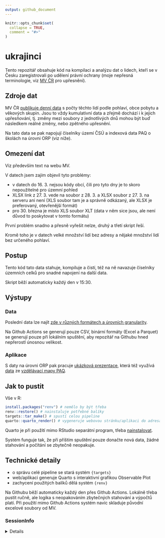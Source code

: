 ```yaml
---
output: github_document
---
```


<!-- README.md is generated from README.Rmd. Please edit that file -->

```r
knitr::opts_chunk$set(
  collapse = TRUE,
  comment = "#>"
)
```

# ukrajinci

<!-- badges: start -->
<!-- badges: end -->

Tento repozitář obsahuje kód na kompilaci a analýzu dat o lidech, kteří se v Česku zaregistrovali po udělení právní ochrany (moje nepřesná terminologie, viz [MV ČR](https://www.mvcr.cz/clanek/statistika-v-souvislosti-s-valkou-na-ukrajine-archiv.aspx) pro upřesnění).

## Zdroje dat

MV ČR [publikuje denní data](https://www.mvcr.cz/clanek/statistika-v-souvislosti-s-valkou-na-ukrajine-archiv.aspx) s počty těchto lidí podle pohlaví, obce pobytu a věkových skupin. Jsou to vždy kumulativní data a zřejmě dochází i k jejich upřesňování, tj. změny mezi soubory z jednotlivých dnů mohou být buď následkem reálné změny, nebo zpětného upřesnění.

Na tato data se pak napojují číselníky území ČSÚ a indexová data PAQ o školách na úrovni ORP (viz níže).

## Omezení dat

Viz především text na webu MV.

V datech jsem zajím objevil tyto problémy:

- v datech do 16. 3. nejsou kódy obcí, čili pro tyto dny je to skoro nepoužitelné pro územní pohled
- XLSX link z 27. 3. vede na soubor z 28. 3. a XLSX soubor z 27. 3. na serveru ani není (XLS soubor tam je a správně odkázaný, ale XLSX je preferovaný, otevřenější formát)
- pro 30. března je místo XLS soubor XLT (data v něm sice jsou, ale není důvod to poskytovat v tomto formátu)

První problém snadno a přesně vyřešit nelze, druhý a třetí skript řeší. 

Kromě toho je v datech velké množství lidí bez adresy a nějaké množství lidí bez určeného pohlaví.

## Postup

Tento kód tato data stahuje, kompiluje a čistí, též na ně navazuje číselníky územních celků pro snadné napojení na další data.

Skript běží automaticky každý den v 15:30.

## Výstupy

### Data

Poslední data lze najít [zde v různých formátech a úrovních granularity](https://github.com/petrbouchal/ukrajinci/tree/targets-runs/data-export).

Na Github Actions se generují pouze CSV, binární formáty (Excel a Parquet) se generují pouze při lokálním spuštění, aby repozitář na Githubu hned nepřerostl únosnou velikost.

### Aplikace

S daty na úrovni ORP pak pracuje [ukázková prezentace](https://petrbouchal.xyz/ukrajinci/), která též využívá [data](https://www.mapavzdelavani.cz/downloads/paq_dataset_indexy.xlsx) ze [vzdělávací mapy PAQ](https://mapavzdelavani.cz/).

## Jak to pustit

Vše v R:

```r
install.packages("renv") # nemělo by být třeba
renv::restore() # nainstaluje potřebné balíky
targets::tar_make() # spustí celou pipeline
quarto::quarto_render() # vygeneruje webovou stránku/aplikaci do adresáře "docs"
```

Quarto je při použití mimo RStudio separátní program, třeba [nainstalovat](https://quarto.org/docs/get-started/).

Systém funguje tak, že při příštím spuštění pouze donačte nová data, žádné stahování a počítání se zbytečně neopakuje.

## Technické detaily

- o správu celé pipeline se stará systém `{targets}`
- web/aplikaci generuje Quarto s interaktivní grafikou Observable Plot
- zachycení použitých balíků dělá systém `{renv}`

Na Githubu běží automaticky každý den přes Github Actions. Lokálně třeba pustit ručně, ale logika s neopakováním zbytečných stahování a výpočtů platí. Při použití mimo Github Actions systém navíc skladuje původní excelové soubory od MV.

### SessionInfo

<details>

```r
source("_targets_packages.R")
sessionInfo()
```

</details>
